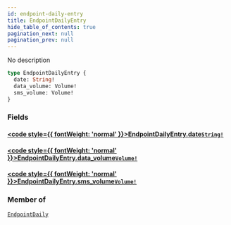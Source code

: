 ```yaml
---
id: endpoint-daily-entry
title: EndpointDailyEntry
hide_table_of_contents: true
pagination_next: null
pagination_prev: null
---
```








No description

```graphql
type EndpointDailyEntry {
  date: String!
  data_volume: Volume!
  sms_volume: Volume!
}
```


### Fields

#### [<code style={{ fontWeight: 'normal' }}>EndpointDailyEntry.<b>date</b></code>](#)<Bullet />[`String!`](/graphql/scalars/string) <Badge class="secondary" text="non-null"/> <Badge class="secondary" text="scalar"/>
> 
> 

#### [<code style={{ fontWeight: 'normal' }}>EndpointDailyEntry.<b>data_volume</b></code>](#)<Bullet />[`Volume!`](/graphql/objects/volume) <Badge class="secondary" text="non-null"/> <Badge class="secondary" text="object"/>
> 
> 

#### [<code style={{ fontWeight: 'normal' }}>EndpointDailyEntry.<b>sms_volume</b></code>](#)<Bullet />[`Volume!`](/graphql/objects/volume) <Badge class="secondary" text="non-null"/> <Badge class="secondary" text="object"/>
> 
> 



### Member of

[`EndpointDaily`](/graphql/objects/endpoint-daily)  <Badge class="secondary" text="object"/>



